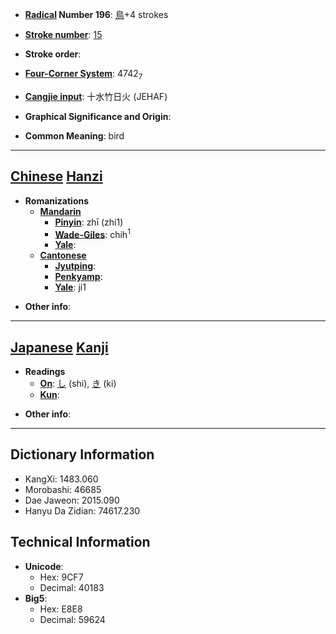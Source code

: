 * '''[[Wiktionary:Chinese radical index| Radical]] Number 196''': [[Wiktionary:Chinese radical index 鳥|鳥]]+4 strokes

* '''[[Wiktionary:Chinese total strokes index|Stroke number]]''': [[Wiktionary:Chinese total strokes index 15|15]]

* '''Stroke order''': 

* '''[[Wiktionary:Chinese four corner index|Four-Corner System]]''': 4742<sub>7</sub>

* '''[[Wiktionary:Chinese Cangjie index|Cangjie input]]''': 十水竹日火 (JEHAF)

* '''Graphical Significance and Origin''': 

* '''Common Meaning''': bird

----

== [[Chinese]] [[Hanzi]] ==

* '''Romanizations'''
** '''[[Mandarin]]'''
*** '''[[Pinyin]]''': zhī (zhi1)
*** '''[[Wade-Giles]]''': chih<sup>1</sup>
*** '''[[Yale]]''': 
** '''[[Cantonese]]'''
*** '''[[Jyutping]]''':
*** '''[[Penkyamp]]''': 
*** '''[[Yale]]''': ji1

* '''Other info''': 

----

== [[Japanese]] [[Kanji]] ==

* '''Readings'''
** '''[[On]]''': [[し]] (shi), [[き]] (ki)
** '''[[Kun]]''': 

* '''Other info''':  

----

== Dictionary Information ==

* KangXi: 1483.060
* Morobashi: 46685
* Dae Jaweon: 2015.090
* Hanyu Da Zidian: 74617.230

== Technical Information ==

* '''Unicode''':
** Hex: 9CF7
** Decimal: 40183
* '''Big5''':
** Hex: E8E8
** Decimal: 59624
